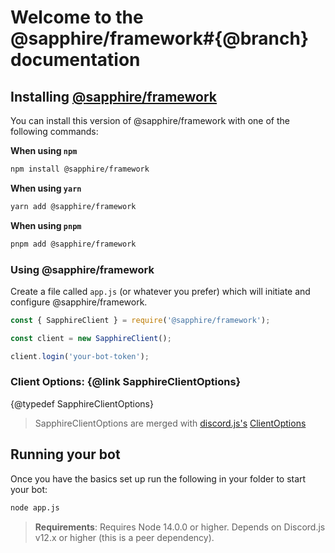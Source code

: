 

# Welcome to the @sapphire/framework#{@branch} documentation

## Installing <a href={saphFrameworkUrl}>@sapphire/framework</a>

You can install this version of @sapphire/framework with one of the following commands:

**When using `npm`**

```sh
npm install @sapphire/framework
```

**When using `yarn`**

```sh
yarn add @sapphire/framework
```

**When using `pnpm`**

```sh
pnpm add @sapphire/framework
```

### Using @sapphire/framework

Create a file called `app.js` (or whatever you prefer) which will initiate and configure @sapphire/framework.

```javascript
const { SapphireClient } = require('@sapphire/framework');

const client = new SapphireClient();

client.login('your-bot-token');
```

### Client Options: {@link SapphireClientOptions}

{@typedef SapphireClientOptions}

> SapphireClientOptions are merged with <a href={djsUrl}>discord.js's</a> <a href={djsClientOptions}>ClientOptions</a>

## Running your bot

Once you have the basics set up run the following in your folder to start your bot:

```sh
node app.js
```

> **Requirements**: Requires Node 14.0.0 or higher. Depends on Discord.js v12.x or higher (this is a peer dependency).
